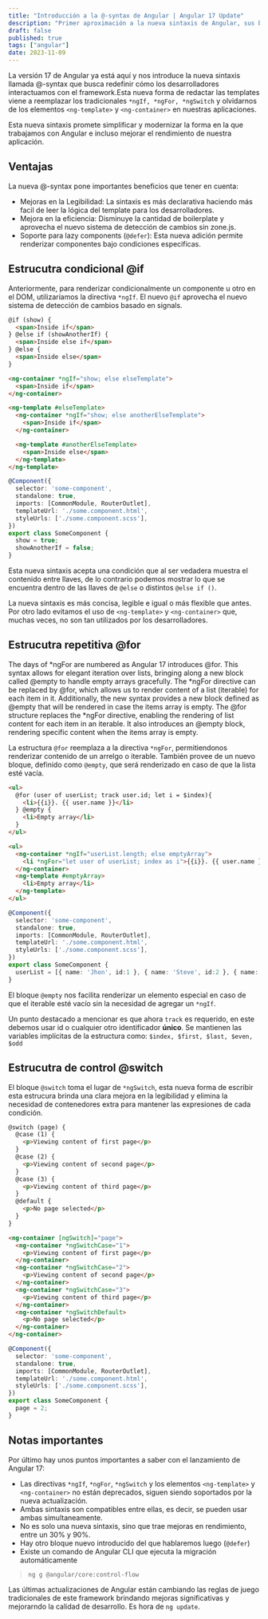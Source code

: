 ---
title: "Introducción a la @-syntax de Angular | Angular 17 Update"
description: "Primer aproximación a la nueva sintaxis de Angular, sus beneficios y cómo transforma la experiencia de desarrollo"
draft: false
published: true
tags: ["angular"]
date: 2023-11-09
---


La versión 17 de Angular ya está aquí y nos introduce la nueva sintaxis llamada @-syntax que busca redefinir cómo los desarrolladores interactuamos con el framework.Esta nueva forma de redactar las templates viene a reemplazar los tradicionales `*ngIf, *ngFor, *ngSwitch` y olvidarnos de los elementos `<ng-template>` y `<ng-container>` en nuestras aplicaciones.

Esta nueva sintaxis promete simplificar y modernizar la forma en la que trabajamos con Angular e incluso mejorar el rendimiento de nuestra aplicación.

## Ventajas

La nueva @-syntax pone importantes beneficios que tener en cuenta:

- Mejoras en la Legibilidad: La sintaxis es más declarativa haciendo más facil de leer la lógica del template para los desarrolladores.
- Mejora en la eficiencia: Disminuye la cantidad de boilerplate y aprovecha el nuevo sistema de detección de cambios sin zone.js.
- Soporte para lazy components (`@defer`): Esta nueva adición permite renderizar componentes bajo condiciones especificas.

## Estrucutra condicional @if

Anteriormente, para renderizar condicionalmente un componente u otro en el DOM, utilizaríamos la directiva `*ngIf`. El nuevo `@if` aprovecha el nuevo sistema de detección de cambios basado en signals.

<Tabs>

<TabItem label="@if">

```html
@if (show) {
  <span>Inside if</span>
} @else if (showAnotherIf) {
  <span>Inside else if</span>
} @else {
  <span>Inside else</span>
}
```

</TabItem>

<TabItem label="*ngIf">

```html
<ng-container *ngIf="show; else elseTemplate">
  <span>Inside if</span>
</ng-container>

<ng-template #elseTemplate>
  <ng-container *ngIf="show; else anotherElseTemplate">
    <span>Inside if</span>
  </ng-container>

  <ng-template #anotherElseTemplate>
    <span>Inside else</span>
  </ng-template>
</ng-template>
```

</TabItem>

<TabItem label="component.ts">

```ts
@Component({
  selector: 'some-component',
  standalone: true,
  imports: [CommonModule, RouterOutlet],
  templateUrl: './some.component.html',
  styleUrls: ['./some.component.scss'],
})
export class SomeComponent {
  show = true;
  showAnotherIf = false;
}
```

</TabItem>

</Tabs>

Esta nueva sintaxis acepta una condición que al ser vedadera muestra el contenido entre llaves, de lo contrario podemos mostrar lo que se encuentra dentro de las llaves de `@else` o distintos `@else if ()`.

La nueva sintaxis es más concisa, legible e igual o más flexible que antes. Por otro lado evitamos el uso de `<ng-template>` y `<ng-container>` que, muchas veces, no son tan utilizados por los desarrolladores.

## Estrucutra repetitiva @for

The days of *ngFor are numbered as Angular 17 introduces @for. This syntax allows for elegant iteration over lists, bringing along a new block called @empty to handle empty arrays gracefully.
The *ngFor directive can be replaced by @for, which allows us to render content of a list (iterable) for each item in it. Additionally, the new syntax provides a new block defined as @empty that will be rendered in case the items array is empty.
The @for structure replaces the *ngFor directive, enabling the rendering of list content for each item in an iterable. It also introduces an @empty block, rendering specific content when the items array is empty.

La estructura `@for` reemplaza a la directiva `*ngFor`, permitiendonos renderizar contenido de un arrelgo o iterable. También provee de un nuevo bloque, definido como `@empty`, que será renderizado en caso de que la lista esté vacía.

<Tabs>

<TabItem label="@for">

```html
<ul>
  @for (user of userList; track user.id; let i = $index){
    <li>{{i}}. {{ user.name }}</li>
  } @empty {
    <li>Empty array</li>
  }
</ul>
```

</TabItem>

<TabItem label="*ngFor">

```html
<ul>
  <ng-container *ngIf="userList.length; else emptyArray">
    <li *ngFor="let user of userList; index as i">{{i}}. {{ user.name }}</li>
  </ng-container>
  <ng-template #emptyArray>
    <li>Empty array</li>
  </ng-template>
</ul>
```

</TabItem>

<TabItem label="component.ts">

```ts
@Component({
  selector: 'some-component',
  standalone: true,
  imports: [CommonModule, RouterOutlet],
  templateUrl: './some.component.html',
  styleUrls: ['./some.component.scss'],
})
export class SomeComponent {
  userList = [{ name: 'Jhon', id:1 }, { name: 'Steve', id:2 }, { name: 'Alex', id:3 }];
}
```

</TabItem>

</Tabs>

El bloque `@empty` nos facilita renderizar un elemento especial en caso de que el iterable esté vacío sin la necesidad de agregar un `*ngIf`.

Un punto destacado a mencionar es que ahora `track` es requerido, en este debemos usar id o cualquier otro identificador **único**. Se mantienen las variables implícitas de la estructura como: `$index, $first, $last, $even, $odd`

## Estrucutra de control @switch

El bloque `@switch` toma el lugar de `*ngSwitch`, esta nueva forma de escribir esta estrucura brinda una clara mejora en la legibilidad y elimina la necesidad de contenedores extra para mantener las expresiones de cada condición.

<Tabs>

<TabItem label="@switch">

```html
@switch (page) {
  @case (1) {
    <p>Viewing content of first page</p>
  }
  @case (2) {
    <p>Viewing content of second page</p>
  }
  @case (3) {
    <p>Viewing content of third page</p>
  }
  @default {
    <p>No page selected</p>
  }
}
```

</TabItem>

<TabItem label="*ngSwitch">

```html
<ng-container [ngSwitch]="page">
  <ng-container *ngSwitchCase="1">
    <p>Viewing content of first page</p>
  </ng-container>
  <ng-container *ngSwitchCase="2">
    <p>Viewing content of second page</p>
  </ng-container>
  <ng-container *ngSwitchCase="3">
    <p>Viewing content of third page</p>
  </ng-container>
  <ng-container *ngSwitchDefault>
    <p>No page selected</p>
  </ng-container>
</ng-container>
```

</TabItem>

<TabItem label="component.ts">

```ts
@Component({
  selector: 'some-component',
  standalone: true,
  imports: [CommonModule, RouterOutlet],
  templateUrl: './some.component.html',
  styleUrls: ['./some.component.scss'],
})
export class SomeComponent {
  page = 2;
}
```

</TabItem>

</Tabs>

## Notas importantes

Por último hay unos puntos importantes a saber con el lanzamiento de Angular 17:

- Las directivas `*ngIf`, `*ngFor`, `*ngSwitch` y los elementos `<ng-template>` y `<ng-container>` no están deprecados, siguen siendo soportados por la nueva actualización.
- Ambas sintaxis son compatibles entre ellas, es decir, se pueden usar ambas simultaneamente.
- No es solo una nueva sintaxis, sino que trae mejoras en rendimiento, entre un 30% y 90%.
- Hay otro bloque nuevo introducido del que hablaremos luego (`@defer`)
- Existe un comando de Angular CLI que ejecuta la migración automáticamente 
> ```
> ng g @angular/core:control-flow
> ```

Las últimas actualizaciones de Angular están cambiando las reglas de juego tradicionales de este framework brindando mejoras significativas y mejorarndo la calidad de desarrollo. Es hora de `ng update`.
